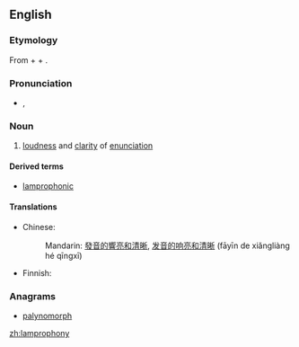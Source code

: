 ==English==

===Etymology===
From {{etyl|grc|en}} {{term|||clear, distinct|tr=lampró(s)|lang=grc}} + {{term||tr=phōnos||sound|lang=grc}} + {{term|-y|lang=en}}.

===Pronunciation===
* {{a|US}} {{enPR|lăm-prŏf'-ə-nē}}, {{IPA|/læm.ˈpɹɑf.ə.ni/|lang=en}}

===Noun===
{{en-noun|-}}

# [[loudness]] and [[clarity]] of [[enunciation]]

====Derived terms====
* [[lamprophonic]]

====Translations====
{{trans-top|loudness and clarity of enunciation}}
* Chinese:
*: Mandarin: [[發音]][[的]][[響亮]][[和]][[清晰]], [[发音]][[的]][[响亮]][[和]][[清晰]] (fāyīn de xiǎngliàng hé qīngxī)
{{trans-mid}}
* Finnish: {{t+|fi|kuuluvuus}}
{{trans-bottom}}

===Anagrams===
* [[palynomorph#English|palynomorph]]

[[zh:lamprophony]]